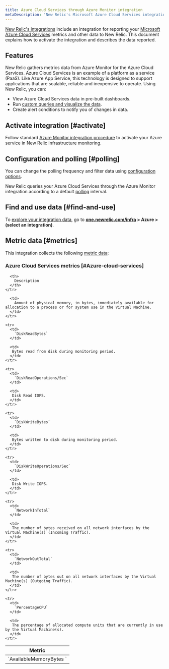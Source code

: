 ```yaml
---
title: Azure Cloud Services through Azure Monitor integration
metaDescription: "New Relic's Microsoft Azure Cloud Services integration: what data it reports and how to enable it."
---
```


[New Relic's integrations](/docs/infrastructure/integrations-getting-started/getting-started/introduction-infrastructure-integrations) include an integration for reporting your [Microsoft Azure Cloud Services](https://learn.microsoft.com/en-us/azure/cloud-services) metrics and other data to New Relic. This document explains how to activate the integration and describes the data reported.

## Features

New Relic gathers metrics data from Azure Monitor for the Azure Cloud Services. Azure Cloud Services is an example of a platform as a service (PaaS). Like Azure App Service, this technology is designed to support applications that are scalable, reliable and inexpensive to operate.
Using New Relic, you can:

* View Azure Cloud Services data in pre-built dashboards.
* Run [custom queries and visualize the data](/docs/infrastructure/integrations-getting-started/getting-started/use-integration-data-new-relic-insights).
* Create alert conditions to notify you of changes in data.

## Activate integration [#activate]

Follow standard [Azure Monitor integration procedure](/docs/infrastructure/microsoft-azure-integrations/azure-integrations-list/azure-monitor) to activate your Azure service in New Relic infrastructure monitoring.

## Configuration and polling [#polling]

You can change the polling frequency and filter data using [configuration options](/docs/infrastructure/microsoft-azure-integrations/azure-integrations-list/azure-monitor/#settings).

New Relic queries your Azure Cloud Services through the Azure Monitor integration according to a default [polling](/docs/infrastructure/microsoft-azure-integrations/azure-integrations-list/azure-monitor/#settings) interval.

## Find and use data [#find-and-use]

To [explore your integration data](/docs/infrastructure/integrations/find-use-infrastructure-integration-data), go to **[one.newrelic.com/infra](https://one.newrelic.com/infra) > Azure > (select an integration)**.

## Metric data [#metrics]

This integration collects the following [metric data](/docs/infrastructure/integrations-getting-started/getting-started/understand-integration-data-data-types#metric):

### Azure Cloud Services metrics [#Azure-cloud-services]

<table>
  <thead>
    <tr>
      <th style={{ width: "300px" }}>
        Metric
      </th>

      <th>
        Description
      </th>
    </tr>
  </thead>

  <tbody>
    <tr>
      <td>
        `AvailableMemoryBytes	`
      </td>

      <td>
        Amount of physical memory, in bytes, immediately available for allocation to a process or for system use in the Virtual Machine.
      </td>
    </tr>

    <tr>
      <td>
        `DiskReadBytes`
      </td>

      <td>
       Bytes read from disk during monitoring period.
      </td>
    </tr>

    <tr>
      <td>
        `DiskReadOperations/Sec`
      </td>

      <td>
       Disk Read IOPS.
      </td>
    </tr>

    <tr>
      <td>
        `DiskWriteBytes`
      </td>

      <td>
       Bytes written to disk during monitoring period.
      </td>
    </tr>

    <tr>
      <td>
        `DiskWriteOperations/Sec`
      </td>

      <td>
       Disk Write IOPS.
      </td>
    </tr>

    <tr>
      <td>
        `NetworkInTotal`
      </td>

      <td>
       The number of bytes received on all network interfaces by the Virtual Machine(s) (Incoming Traffic).
      </td>
    </tr>

    <tr>
      <td>
        `NetworkOutTotal`
      </td>

      <td>
       The number of bytes out on all network interfaces by the Virtual Machine(s) (Outgoing Traffic).
      </td>
    </tr>

    <tr>
      <td>
        `PercentageCPU`
      </td>

      <td>
       The percentage of allocated compute units that are currently in use by the Virtual Machine(s).
      </td>
    </tr>
  </tbody>
</table>
